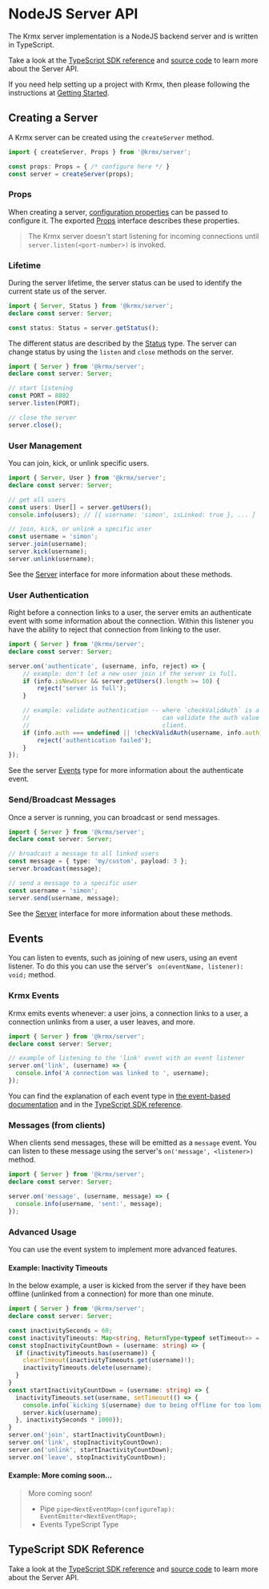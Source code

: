 # NodeJS Server API
The Krmx server implementation is a NodeJS backend server and is written in TypeScript.

Take a look at the [TypeScript SDK reference](/sdk/modules/Krmx_Server.html) and [source code](https://github.com/simonkarman/krmx/blob/main/server/src/server.ts) to learn more about the Server API.

If you need help setting up a project with Krmx, then please following the instructions at [Getting Started](/getting-started).

## Creating a Server
A Krmx server can be created using the `createServer` method.

```ts
import { createServer, Props } from '@krmx/server';

const props: Props = { /* configure here */ }
const server = createServer(props);
```

### Props
When creating a server, [configuration properties](/sdk/interfaces/Krmx_Server.Props.html) can be passed to configure it. The exported [Props](/sdk/interfaces/Krmx_Server.Props.html) interface describes these properties.

> The Krmx server doesn't start listening for incoming connections until `server.listen(<port-number>)` is invoked.

### Lifetime
During the server lifetime, the server status can be used to identify the current state us of the server.

```ts
import { Server, Status } from '@krmx/server';
declare const server: Server;

const status: Status = server.getStatus();
```

The different status are described by the [Status](/sdk/types/Krmx_Server.Status.html) type. The server can change status by using the `listen` and `close` methods on the server.

```ts
import { Server } from '@krmx/server';
declare const server: Server;

// start listening
const PORT = 8082
server.listen(PORT);

// close the server
server.close();
```

### User Management
You can join, kick, or unlink specific users.

```ts
import { Server, User } from '@krmx/server';
declare const server: Server;

// get all users
const users: User[] = server.getUsers();
console.info(users); // [{ username: 'simon', isLinked: true }, ... ]

// join, kick, or unlink a specific user
const username = 'simon';
server.join(username);
server.kick(username);
server.unlink(username);
```

See the [Server](/sdk/interfaces/Krmx_Server.Server.html) interface for more information about these methods.

### User Authentication
Right before a connection links to a user, the server emits an authenticate event with some information about the connection. Within this listener you have the ability to reject that connection from linking to the user.

```ts
import { Server } from '@krmx/server';
declare const server: Server;

server.on('authenticate', (username, info, reject) => {
    // example: don't let a new user join if the server is full.
    if (info.isNewUser && server.getUsers().length >= 10) {
        reject('server is full');
    }

    // example: validate authentication -- where `checkValidAuth` is a custom method that
    //                                     can validate the auth value provided by the
    //                                     client.
    if (info.auth === undefined || !checkValidAuth(username, info.auth)) {
        reject('authentication failed');
    }
});
```

See the server [Events](/sdk/types/Krmx_Server.Events.html) type for more information about the authenticate event.

### Send/Broadcast Messages
Once a server is running, you can broadcast or send messages.

```ts
import { Server } from '@krmx/server';
declare const server: Server;

// broadcast a message to all linked users
const message = { type: 'my/custom', payload: 3 };
server.broadcast(message);

// send a message to a specific user
const username = 'simon';
server.send(username, message);
```

See the [Server](/sdk/interfaces/Krmx_Server.Server.html) interface for more information about these methods.

## Events
You can listen to events, such as joining of new users, using an event listener. To do this you can use the server's ` on(eventName, listener): void;` method.

### Krmx Events
Krmx emits events whenever: a user joins, a connection links to a user, a connection unlinks from a user, a user leaves, and more.

```ts
import { Server } from '@krmx/server';
declare const server: Server;

// example of listening to the 'link' event with an event listener
server.on('link', (username) => {
  console.info('A connection was linked to ', username);
});
```

You can find the explanation of each event type in [the event-based documentation](/learn/event-based) and in the [TypeScript SDK reference](/sdk/types/Krmx_Server.Events.html).

### Messages (from clients)
When clients send messages, these will be emitted as a `message` event. You can listen to these message using the server's `on('message', <listener>)` method.

```ts
import { Server } from '@krmx/server';
declare const server: Server;

server.on('message', (username, message) => {
  console.info(username, 'sent:', message);
});
```

### Advanced Usage
You can use the event system to implement more advanced features.

#### Example: Inactivity Timeouts
In the below example, a user is kicked from the server if they have been offline (unlinked from a connection) for more than one minute.

```ts
import { Server } from '@krmx/server';
declare const server: Server;

const inactivitySeconds = 60;
const inactivityTimeouts: Map<string, ReturnType<typeof setTimeout>> = new Map();
const stopInactivityCountDown = (username: string) => {
  if (inactivityTimeouts.has(username)) {
    clearTimeout(inactivityTimeouts.get(username)!);
    inactivityTimeouts.delete(username);
  }
}
const startInactivityCountDown = (username: string) => {
  inactivityTimeouts.set(username, setTimeout(() => {
    console.info(`kicking ${username} due to being offline for too long`);
    server.kick(username);
  }, inactivitySeconds * 1000));
}
server.on('join', startInactivityCountDown);
server.on('link', stopInactivityCountDown);
server.on('unlink', startInactivityCountDown);
server.on('leave', stopInactivityCountDown);
```

#### Example: More coming soon...
> More coming soon!
>
> - Pipe `pipe<NextEventMap>(configureTap): EventEmitter<NextEventMap>;`
> - Events TypeScript Type


## TypeScript SDK Reference
Take a look at the [TypeScript SDK reference](/sdk/modules/Krmx_Server.html) and [source code](https://github.com/simonkarman/krmx/blob/main/server/src/server.ts) to learn more about the Server API.
